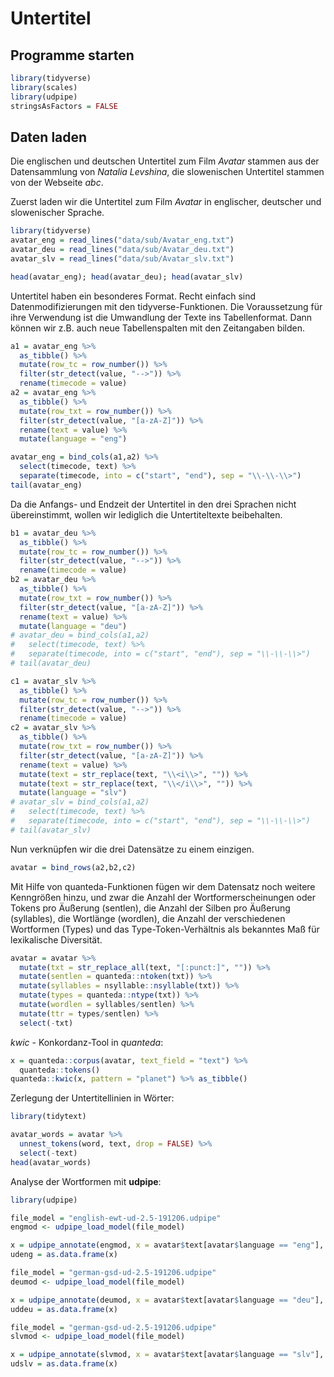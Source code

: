 # Untertitel

## Programme starten

```r
library(tidyverse)
library(scales)
library(udpipe)
stringsAsFactors = FALSE
```

## Daten laden

Die englischen und deutschen Untertitel zum Film *Avatar* stammen aus der Datensammlung von *Natalia Levshina*, die slowenischen Untertitel stammen von der Webseite *abc*. 

Zuerst laden wir die Untertitel zum Film *Avatar* in englischer, deutscher und slowenischer Sprache. 

```r
library(tidyverse)
avatar_eng = read_lines("data/sub/Avatar_eng.txt")
avatar_deu = read_lines("data/sub/Avatar_deu.txt")
avatar_slv = read_lines("data/sub/Avatar_slv.txt")

```


```r
head(avatar_eng); head(avatar_deu); head(avatar_slv)
```

Untertitel haben ein besonderes Format. Recht einfach sind Datenmodifizierungen mit den tidyverse-Funktionen. Die Voraussetzung für ihre Verwendung ist die Umwandlung der Texte ins Tabellenformat. Dann können wir z.B. auch neue Tabellenspalten mit den Zeitangaben bilden.

```r
a1 = avatar_eng %>% 
  as_tibble() %>% 
  mutate(row_tc = row_number()) %>% 
  filter(str_detect(value, "-->")) %>% 
  rename(timecode = value)
a2 = avatar_eng %>% 
  as_tibble() %>% 
  mutate(row_txt = row_number()) %>% 
  filter(str_detect(value, "[a-zA-Z]")) %>% 
  rename(text = value) %>% 
  mutate(language = "eng")

avatar_eng = bind_cols(a1,a2) %>% 
  select(timecode, text) %>% 
  separate(timecode, into = c("start", "end"), sep = "\\-\\-\\>")
tail(avatar_eng)
```

Da die Anfangs- und Endzeit der Untertitel in den drei Sprachen nicht übereinstimmt, wollen wir lediglich die Untertiteltexte beibehalten.

```r
b1 = avatar_deu %>% 
  as_tibble() %>% 
  mutate(row_tc = row_number()) %>% 
  filter(str_detect(value, "-->")) %>% 
  rename(timecode = value)
b2 = avatar_deu %>% 
  as_tibble() %>% 
  mutate(row_txt = row_number()) %>% 
  filter(str_detect(value, "[a-zA-Z]")) %>% 
  rename(text = value) %>% 
  mutate(language = "deu")
# avatar_deu = bind_cols(a1,a2)
#   select(timecode, text) %>% 
#   separate(timecode, into = c("start", "end"), sep = "\\-\\-\\>")
# tail(avatar_deu)
```

```r
c1 = avatar_slv %>% 
  as_tibble() %>% 
  mutate(row_tc = row_number()) %>% 
  filter(str_detect(value, "-->")) %>% 
  rename(timecode = value)
c2 = avatar_slv %>% 
  as_tibble() %>% 
  mutate(row_txt = row_number()) %>% 
  filter(str_detect(value, "[a-zA-Z]")) %>% 
  rename(text = value) %>% 
  mutate(text = str_replace(text, "\\<i\\>", "")) %>% 
  mutate(text = str_replace(text, "\\</i\\>", "")) %>% 
  mutate(language = "slv")
# avatar_slv = bind_cols(a1,a2)
#   select(timecode, text) %>% 
#   separate(timecode, into = c("start", "end"), sep = "\\-\\-\\>")
# tail(avatar_slv)

```

Nun verknüpfen wir die drei Datensätze zu einem einzigen.

```r
avatar = bind_rows(a2,b2,c2)

```

Mit Hilfe von quanteda-Funktionen fügen wir dem Datensatz noch weitere Kenngrößen hinzu, und zwar die Anzahl der Wortformerscheinungen oder Tokens pro Äußerung (sentlen), die Anzahl der Silben pro Äußerung (syllables), die Wortlänge (wordlen), die Anzahl der verschiedenen Wortformen (Types) und das Type-Token-Verhältnis als bekanntes Maß für lexikalische Diversität.

```r
avatar = avatar %>% 
  mutate(txt = str_replace_all(text, "[:punct:]", "")) %>% 
  mutate(sentlen = quanteda::ntoken(txt)) %>% 
  mutate(syllables = nsyllable::nsyllable(txt)) %>% 
  mutate(types = quanteda::ntype(txt)) %>% 
  mutate(wordlen = syllables/sentlen) %>% 
  mutate(ttr = types/sentlen) %>% 
  select(-txt)
```

*kwic* - Konkordanz-Tool in *quanteda*:

```r
x = quanteda::corpus(avatar, text_field = "text") %>% 
  quanteda::tokens()
quanteda::kwic(x, pattern = "planet") %>% as_tibble()
```

Zerlegung der Untertitellinien in Wörter: 

```r
library(tidytext)

avatar_words = avatar %>% 
  unnest_tokens(word, text, drop = FALSE) %>% 
  select(-text)
head(avatar_words)  
```

Analyse der Wortformen mit **udpipe**:

```r
library(udpipe)

file_model = "english-ewt-ud-2.5-191206.udpipe"
engmod <- udpipe_load_model(file_model)

x = udpipe_annotate(engmod, x = avatar$text[avatar$language == "eng"], trace = FALSE)
udeng = as.data.frame(x)
```

```r
file_model = "german-gsd-ud-2.5-191206.udpipe"
deumod <- udpipe_load_model(file_model)

x = udpipe_annotate(deumod, x = avatar$text[avatar$language == "deu"], trace = F)
uddeu = as.data.frame(x)
```


```r
file_model = "german-gsd-ud-2.5-191206.udpipe"
slvmod <- udpipe_load_model(file_model)

x = udpipe_annotate(slvmod, x = avatar$text[avatar$language == "slv"], trace = F)
udslv = as.data.frame(x)
```

